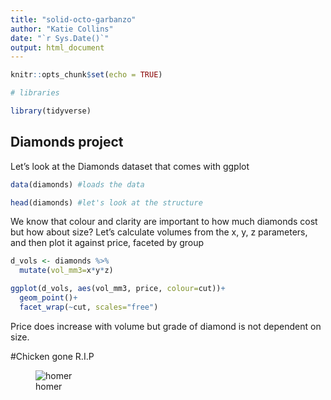 ```yaml
---
title: "solid-octo-garbanzo"
author: "Katie Collins"
date: "`r Sys.Date()`"
output: html_document
---
```


```r
knitr::opts_chunk$set(echo = TRUE)
```

```r
# libraries

library(tidyverse)
```

## Diamonds project

Let's look at the Diamonds dataset that comes with ggplot

```r
data(diamonds) #loads the data

head(diamonds) #let's look at the structure

```
We know that colour and clarity are important to how much diamonds cost but how about size? Let's calculate volumes from the x, y, z parameters, and then plot it against price, faceted by group

```r

d_vols <- diamonds %>%
  mutate(vol_mm3=x*y*z)

ggplot(d_vols, aes(vol_mm3, price, colour=cut))+
  geom_point()+
  facet_wrap(~cut, scales="free")
```
Price does increase with volume but grade of diamond is not dependent on size.

#Chicken gone R.I.P

![homer](homer.gif)

